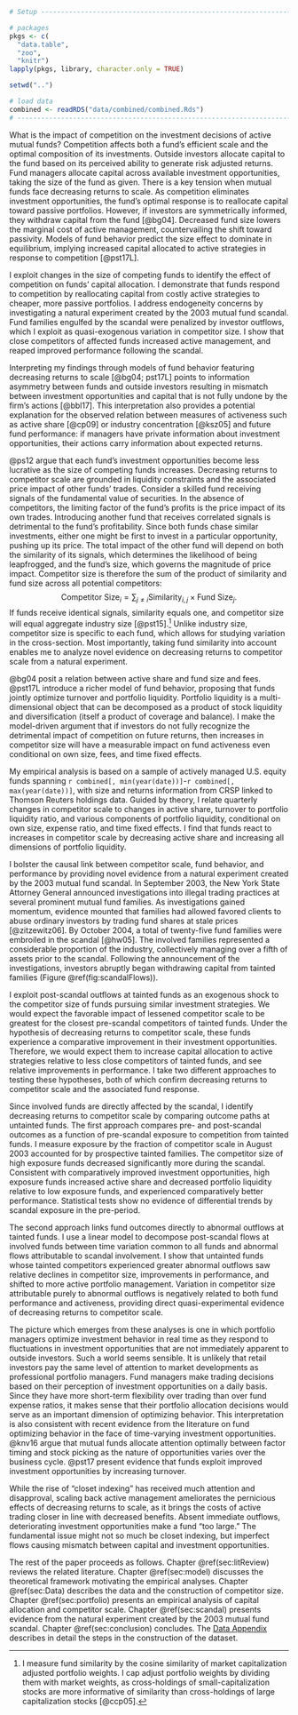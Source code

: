 \mainmatter
\chapter{Introduction}

```r
# Setup ------------------------------------------------------------------------

# packages
pkgs <- c(
  "data.table",
  "zoo",
  "knitr")
lapply(pkgs, library, character.only = TRUE)

setwd("..")

# load data
combined <- readRDS("data/combined/combined.Rds")
# ------------------------------------------------------------------------
```


What is the impact of competition on the investment decisions of active mutual funds? Competition affects both a fund's efficient scale and the optimal composition of its investments. Outside investors allocate capital to the fund based on its perceived ability to generate risk adjusted returns. Fund managers allocate capital across available investment opportunities, taking the size of the fund as given. There is a key tension when mutual funds face decreasing returns to scale. As competition eliminates investment opportunities, the fund's optimal response is to reallocate capital toward passive portfolios. However, if investors are symmetrically informed, they withdraw capital from the fund [@bg04]. Decreased fund size lowers the marginal cost of active management, countervailing the shift toward passivity. Models of fund behavior predict the size effect to dominate in equilibrium, implying increased capital allocated to active strategies in response to competition [@pst17L].

I exploit changes in the size of competing funds to identify the effect of competition on funds' capital allocation. I demonstrate that funds respond to competition by reallocating capital from costly active strategies to cheaper, more passive portfolios. I address endogeneity concerns by investigating a natural experiment created by the 2003 mutual fund scandal. Fund families engulfed by the scandal were penalized by investor outflows, which I exploit as quasi-exogenous variation in competitor size. I show that close competitors of affected funds increased active management, and reaped improved performance following the scandal.

Interpreting my findings through models of fund behavior featuring decreasing returns to scale [@bg04; pst17L] points to information asymmetry between funds and outside investors resulting in mismatch between investment opportunities and capital that is not fully undone by the firm's actions [@bbl17]. This interpretation also provides a potential explanation for the observed relation between measures of activeness such as active share [@cp09] or industry concentration [@ksz05] and future fund performance: if managers have private information about investment opportunities, their actions carry information about expected returns.

@ps12 argue that each fund's investment opportunities become less lucrative as the size of competing funds increases. Decreasing returns to competitor scale are grounded in liquidity constraints and the associated price impact of other funds' trades. Consider a skilled fund receiving signals of the fundamental value of securities. In the absence of competitors, the limiting factor of the fund's profits is the price impact of its own trades. Introducing another fund that receives correlated signals is detrimental to the fund's profitability. Since both funds chase similar investments, either one might be first to invest in a particular opportunity, pushing up its price. The total impact of the other fund will depend on both the similarity of its signals, which determines the likelihood of being leapfrogged, and the fund's size, which governs the magnitude of price impact. Competitor size is therefore the sum of the product of similarity and fund size across all potential competitors:
$$
\text{Competitor Size}_i = \sum_{j\neq i} \text{Similarity}_{i,j} \times \text{Fund Size}_j.
$$
If funds receive identical signals, similarity equals one, and competitor size will equal aggregate industry size [@pst15].^[I measure fund similarity by the cosine similarity of market capitalization adjusted portfolio weights. I cap adjust portfolio weights by dividing them with market weights, as cross-holdings of small-capitalization stocks are more informative of similarity than cross-holdings of large capitalization stocks [@ccp05].] Unlike industry size, competitor size is specific to each fund, which allows for studying variation in the cross-section. Most importantly, taking fund similarity into account enables me to analyze novel evidence on decreasing returns to competitor scale from a natural experiment.

@bg04 posit a relation between active share and fund size and fees. @pst17L introduce a richer model of fund behavior, proposing that funds jointly optimize turnover and portfolio liquidity. Portfolio liquidity is a multi-dimensional object that can be decomposed as a product of stock liquidity and diversification (itself a product of coverage and balance). I make the model-driven argument that if investors do not fully recognize the detrimental impact of competition on future returns, then increases in competitor size will have a measurable impact on fund activeness even conditional on own size, fees, and time fixed effects.

My empirical analysis is based on a sample of actively managed U.S. equity funds spanning `r combined[, min(year(date))]`-`r combined[, max(year(date))]`, with size and returns information from CRSP linked to Thomson Reuters holdings data. Guided by theory, I relate quarterly changes in competitor scale to changes in active share, turnover to portfolio liquidity ratio, and various components of portfolio liquidity, conditional on own size, expense ratio, and time fixed effects. I find that funds react to increases in competitor scale by decreasing active share and increasing all dimensions of portfolio liquidity.

I bolster the causal link between competitor scale, fund behavior, and performance by providing novel evidence from a natural experiment created by the 2003 mutual fund scandal. In September 2003, the New York State Attorney General announced investigations into illegal trading practices at several prominent mutual fund families. As investigations gained momentum, evidence mounted that families had allowed favored clients to abuse ordinary investors by trading fund shares at stale prices [@zitzewitz06]. By October 2004, a total of twenty-five fund families were embroiled in the scandal [@hw05]. The involved families represented a considerable proportion of the industry, collectively managing over a fifth of assets prior to the scandal. Following the announcement of the investigations, investors abruptly began withdrawing capital from tainted families (Figure \@ref(fig:scandalFlows)).

I exploit post-scandal outflows at tainted funds as an exogenous shock to the competitor size of funds pursuing similar investment strategies. We would expect the favorable impact of lessened competitor scale to be greatest for the closest pre-scandal competitors of tainted funds. Under the hypothesis of decreasing returns to competitor scale, these funds experience a comparative improvement in their investment opportunities. Therefore, we would expect them to increase capital allocation to active strategies relative to less close competitors of tainted funds, and see relative improvements in performance. I take two different approaches to testing these hypotheses, both of which confirm decreasing returns to competitor scale and the associated fund response.

Since involved funds are directly affected by the scandal, I identify decreasing returns to competitor scale by comparing outcome paths at untainted funds. The first approach compares pre- and post-scandal outcomes as a function of pre-scandal exposure to competition from tainted   funds. I measure exposure by the fraction of competitor scale in August 2003 accounted for by prospective tainted families. The competitor size of high exposure funds decreased significantly more during the scandal. Consistent with comparatively improved investment opportunities, high exposure funds increased active share and decreased portfolio liquidity relative to low exposure funds, and experienced comparatively better performance. Statistical tests show no evidence of differential trends by scandal exposure in the pre-period.

The second approach links fund outcomes directly to abnormal outflows at tainted funds. I use a linear model to decompose post-scandal flows at involved funds between time variation common to all funds and abnormal flows attributable to scandal involvement. I show that untainted funds whose tainted competitors experienced greater abnormal outflows saw relative declines in competitor size, improvements in performance, and shifted to more active portfolio management. Variation in competitor size attributable purely to abnormal outflows is negatively related to both fund performance and activeness, providing direct quasi-experimental evidence of decreasing returns to competitor scale.

The picture which emerges from these analyses is one in which portfolio managers optimize investment behavior in real time as they respond to fluctuations in investment opportunities that are not immediately apparent to outside investors. Such a world seems sensible. It is unlikely that retail investors pay the same level of attention to market developments as professional portfolio managers. Fund managers make trading decisions based on their perception of investment opportunities on a daily basis. Since they have more short-term flexibility over trading than over fund expense ratios, it makes sense that their portfolio allocation decisions would serve as an important dimension of optimizing behavior. This interpretation is also consistent with recent evidence from the literature on fund optimizing behavior in the face of time-varying investment opportunities. @knv16 argue that mutual funds allocate attention optimally between factor timing and stock picking as the nature of opportunities varies over the business cycle. @pst17 present evidence that funds exploit improved investment opportunities by increasing turnover.

While the rise of "closet indexing" has received much attention and disapproval, scaling back active management ameliorates the pernicious effects of decreasing returns to scale, as it brings the costs of active trading closer in line with decreased benefits. Absent immediate outflows, deteriorating investment opportunities make a fund "too large." 
The fundamental issue might not so much be closet indexing, but imperfect flows causing mismatch between capital and investment opportunities.

The rest of the paper proceeds as follows.
Chapter \@ref(sec:litReview) reviews the related literature.
Chapter \@ref(sec:model) discusses the theoretical framework motivating the empirical analyses.
Chapter \@ref(sec:Data) describes the data and the construction of competitor size.
Chapter \@ref(sec:portfolio) presents an empirical analysis of capital allocation and competitor scale.
Chapter \@ref(sec:scandal) presents evidence from the natural experiment created by the 2003 mutual fund scandal.
Chapter \@ref(sec:conclusion) concludes.
The [Data Appendix](https://www.dropbox.com/s/qugvhb8b0wqp0cg/LJ_JMP_Data_Appendix.pdf?dl=0) describes in detail the steps in the construction of the dataset.
